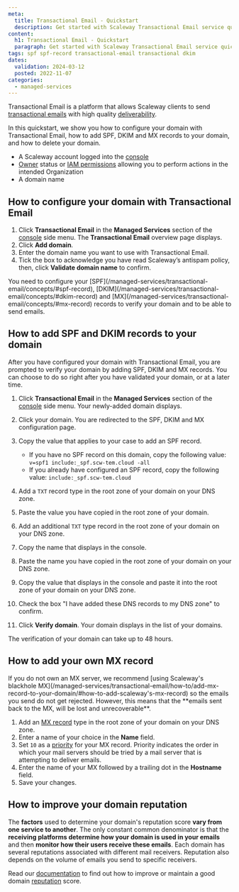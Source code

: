 ```yaml
---
meta:
  title: Transactional Email - Quickstart
  description: Get started with Scaleway Transactional Email service quickly and efficiently.
content:
  h1: Transactional Email - Quickstart
  paragraph: Get started with Scaleway Transactional Email service quickly and efficiently.
tags: spf spf-record transactional-email transactional dkim
dates:
  validation: 2024-03-12
  posted: 2022-11-07
categories:
  - managed-services
---
```


Transactional Email is a platform that allows Scaleway clients to send [transactional emails](/managed-services/transactional-email/concepts/#transactional-email) with high quality [deliverability](/managed-services/transactional-email/concepts/#deliverability).

In this quickstart, we show you how to configure your domain with Transactional Email, how to add SPF, DKIM and MX records to your domain, and how to delete your domain.

<Macro id="requirements" />

- A Scaleway account logged into the [console](https://console.scaleway.com/)
- [Owner](/identity-and-access-management/iam/concepts/#owner) status or [IAM permissions](/identity-and-access-management/iam/concepts/#permission) allowing you to perform actions in the intended Organization
- A domain name

## How to configure your domain with Transactional Email

1. Click **Transactional Email** in the **Managed Services** section of the [console](https://console.scaleway.com/) side menu. The **Transactional Email** overview page displays.
2. Click **Add domain**.
3. Enter the domain name you want to use with Transactional Email.
4. Tick the box to acknowledge you have read Scaleway’s antispam policy, then, click **Validate domain name** to confirm.

<Message type="important">
 You need to configure your [SPF](/managed-services/transactional-email/concepts/#spf-record), [DKIM](/managed-services/transactional-email/concepts/#dkim-record) and [MX](/managed-services/transactional-email/concepts/#mx-record) records to verify your domain and to be able to send emails.
</Message>


## How to add SPF and DKIM records to your domain

After you have configured your domain with Transactional Email, you are prompted to verify your domain by adding SPF, DKIM and MX records. You can choose to do so right after you have validated your domain, or at a later time.

1. Click **Transactional Email** in the **Managed Services** section of the [console](https://console.scaleway.com/) side menu. Your newly-added domain displays.
2. Click your domain. You are redirected to the SPF, DKIM and MX configuration page.
3. Copy the value that applies to your case to add an SPF record.
    <Message type="important">
     - If you have no SPF record on this domain, copy the following value: `v=spf1 include:_spf.scw-tem.cloud -all`
     - If you already have configured an SPF record, copy the following value: `include:_spf.scw-tem.cloud`
    </Message>

4. Add a `TXT` record type in the root zone of your domain on your DNS zone.
5. Paste the value you have copied in the root zone of your domain.
6. Add an additional `TXT` type record in the root zone of your domain on your DNS zone.
7. Copy the name that displays in the console.
    <Lightbox src="scaleway_dkim_record_name.webp" alt="" />
8. Paste the name you have copied in the root zone of your domain on your DNS zone.
9. Copy the value that displays in the console and paste it into the root zone of your domain on your DNS zone.
    <Lightbox src="scaleway_dkim_record_name_value.webp" alt="" />
10. Check the box "I have added these DNS records to my DNS zone" to confirm.
11. Click **Verify domain**. Your domain displays in the list of your domains.

<Message type="note">
 The verification of your domain can take up to 48 hours.
</Message>

## How to add your own MX record

<Message type="important">
  If you do not own an MX server, we recommend [using Scaleway's blackhole MX](/managed-services/transactional-email/how-to/add-mx-record-to-your-domain/#how-to-add-scaleway's-mx-record) so the emails you send do not get rejected. However, this means that the **emails sent back to the MX, will be lost and unrecoverable**.
</Message>

1. Add an [MX record](/managed-services/transactional-email/concepts/#mx-record) type in the root zone of your domain on your DNS zone.
2. Enter a name of your choice in the **Name** field.
3. Set `10` as a [priority](/managed-services/transactional-email/concepts/#priority) for your MX record.
    <Message type="note">
     Priority indicates the order in which your mail servers should be tried by a mail server that is attempting to deliver emails.
    </Message>
4. Enter the name of your MX followed by a trailing dot in the **Hostname** field.
5. Save your changes.


## How to improve your domain reputation

The **factors** used to determine your domain's reputation score **vary from one service to another**.
The only constant common denominator is that the **receiving platforms determine how your domain is used in your emails** and then **monitor how their users receive these emails**.
Each domain has several reputations associated with different mail receivers. Reputation also depends on the volume of emails you send to specific receivers.

Read our [documentation](/managed-services/transactional-email/reference-content/understanding-tem-reputation-score/) to find out how to improve or maintain a good domain [reputation](/managed-services/transactional-email/concepts/#reputation-score) score.